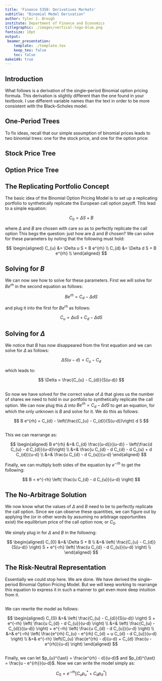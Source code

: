 ```yaml
---
title: 'Finance 5350: Derivatives Markets'
subtitle: "Binomial Model Derivation"
author: Tyler J. Brough
institute: Department of Finance and Economics 
titlegraphic: ./images/vertical-logo-blue.png
fontsize: 10pt
output:
 beamer_presentation:
    template: ./template.tex
    keep_tex: false
    toc: false
make149: true
---
```



## Introduction

What follows is a derivation of the single--period Binomial option pricing formula.
This derivation is slightly different than the one found in your textbook.  I use different variable names than the text in order
to be more consistent with the Black--Scholes model.


## One-Period Trees

To fix ideas, recall that our simple assumption of binomial prices leads to two
binomial trees: one for the stock price, and one for the option price:


## Stock Price Tree

\begin{center}
 \includegraphics[width=7cm,height=4cm]{images/Stock-Tree.png}
\end{center}


## Option Price Tree

\begin{center}
 \includegraphics[width=7cm,height=4cm]{images/Option-Tree.png}
\end{center}

## The Replicating Portfolio Concept

The basic idea of the Binomial Option Pricing Model is to set up a replicating portfolio to synthetically
replicate the European call option payoff. This lead to a simple equation:

$$
C_{0} = \Delta S + B
$$


where $\Delta$ and $B$ are chosen with care so as to perfectly replicate the call option\footnote{The same logic
applies for put options, so we can talk only about call options without loss of generality.} This begs the
question: just how are $\Delta$ and $B$ chosen? We can solve for these parameters by noting that the following
must hold:


$$
\begin{aligned}
C_{u} &= \Delta u S + B e^{rh} \\
C_{d} &= \Delta d S + B e^{rh} \\
\end{aligned}
$$


## Solving for $B$

We can now see how to solve for these parameters. First we will solve for $B e^{rh}$ in the second equation
as follows:

$$
B e^{rh} = C_{d} - \Delta d S
$$


and plug it into the first for $B e^{rh}$ as follows:


$$
C_{u} = \Delta u S + C_{d} - \Delta d S
$$


## Solving for $\Delta$ 

\medskip

We notice that $B$ has now disappeared from the first equation and we can solve for $\Delta$ as follows:

$$
\Delta S (u - d) = C_{u} - C_{d}
$$

\medskip

which leads to:

\medskip

$$
\Delta = \frac{C_{u} - C_{d}}{S(u-d)}
$$


## 

So now we have solved for the correct value of $\Delta$ that gives us the number of shares we need to hold
in our portfolio to synthetically replicate the call option.  We can now plug this $\Delta$ into
$B e^{rh} = C_{d} - \Delta dS$ to get an equation, for which the only unknown is $B$ and solve for it.
We do this as follows:


$$
B e^{rh} = C_{d} - \left(\frac{C_{u} - C_{d}}{S(u-d)}\right) d S
$$


## 

This we can rearrange as:

$$
\begin{aligned}
B e^{rh} &=& C_{d} \frac{(u-d)}{(u-d)} - \left(\frac{d C_{u} - d C_{d}}{u-d}\right) \\
         &=& \frac{u C_{d} - d C_{d} - d C_{u} + d C_{d}}{u-d} \\
         &=& \frac{u C_{d} - d C_{u}}{u-d}
\end{aligned}
$$

Finally, we can multiply both sides of the equation by $e^{-rh}$ to get the following:

$$
B = e^{-rh} \left( \frac{u C_{d} - d C_{u}}{u-d} \right)
$$


## The No-Arbitrage Solution

We now know what the values of $\Delta$ and $B$ need to be to perfectly replicate the call option. Since
we can observe these quantities, we can figure out by applying the \textbf{law of one price} (or in
other words by assuming no arbitrage opportunities exist) the equilibrium price of the call option
now, or $C_{0}$.

We simply plug in for $\Delta$ and $B$ in the following:

$$
\begin{aligned}
C_{0} &=& \Delta S + B \\
      &=& \left( \frac{C_{u} - C_{d}}{S(u-d)} \right) S + e^{-rh} \left( \frac{u C_{d} - d C_{u}}{u-d} \right) \\
\end{aligned}
$$


## The Risk-Neutral Representation 

Essentially we could stop here.  We are done.  We have derived the single--period Binomial Option Pricing Model. But
we will keep working to rearrange this equation to express it in such a manner to get even more deep intuition from it.

##

We can rewrite the model as follows:

$$
\begin{aligned}
C_{0} &=& \left( \frac{C_{u} - C_{d}}{S(u-d)} \right) S + e^{-rh} \left( \frac{u C_{d} - d C_{u}}{u-d} \right) \\
      &=& \left( \frac{C_{u} - C_{d}}{(u-d)} \right) + e^{-rh} \left( \frac{u C_{d} - d C_{u}}{u-d} \right) \\
      &=& e^{-rh} \left( \frac{e^{rh} C_{u} - e^{rh} C_{d} + u C_{d} - d C_{u}}{u-d} \right) \\
      &=& e^{-rh} \left(C_{u} \frac{e^{rh} - d}{u-d} + C_{d} \frac{u - e^{rh}}{u-d} \right)
\end{aligned}
$$


##

Finally, we can let $p_{u}^{\ast} = \frac{e^{rh} - d}{u-d}$ and $p_{d}^{\ast} = \frac{u - e^{rh}}{u-d}$. Now we can write the
model simply as:


$$
C_{0} = e^{-rh} \left[ C_{u} p_{u}^{\ast} + C_{d} p_{d}^{\ast} \right]
$$
